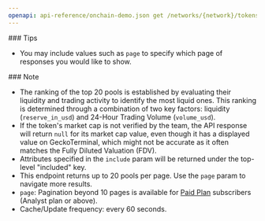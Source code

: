 ```yaml
---
openapi: api-reference/onchain-demo.json get /networks/{network}/tokens/{token_address}/pools
---
```


<Tip>
  ### Tips

  - You may include values such as `page` to specify which page of responses you would like to show.
</Tip>

<Note>
  ### Note

  - The ranking of the top 20 pools is established by evaluating their liquidity and trading activity to identify the most liquid ones. This ranking is determined through a combination of two key factors: liquidity (`reserve_in_usd`) and 24-Hour Trading Volume (`volume_usd`).
  - If the token's market cap is not verified by the team, the API response will return `null` for its market cap value, even though it has a displayed value on GeckoTerminal, which might not be accurate as it often matches the Fully Diluted Valuation (FDV).
  - Attributes specified in the `include` param will be returned under the top-level "included" key.
  - This endpoint returns up to 20 pools per page. Use the `page` param to navigate more results.
  - `page`: Pagination beyond 10 pages is available for [Paid Plan](https://www.coingecko.com/en/api/pricing) subscribers (Analyst plan or above).
  - Cache/Update frequency: every 60 seconds.
</Note>